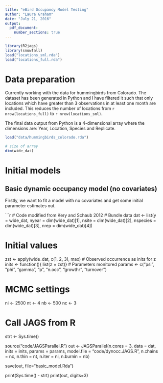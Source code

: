 ```yaml
---
title: "eBird Occupancy Model Testing"
author: "Laura Graham"
date: "July 21, 2016"
output: 
  pdf_document:
    number_sections: true
---
```

```r
library(R2jags)
library(snowfall)
load("locations_sml.rda")
load("locations_full.rda")
```

# Data preparation
Currently working with the data for hummingbirds from Colorado. The dataset has been generated in Python and I have filtered it such that only locations which have greater than 3 observations in at least one month are included. This reduces the number of locations from `r nrow(locations_full)` to `r nrow(locations_sml)`. 

The final data output from Python is a 4-dimensional array where the dimensions are: Year, Location, Species and Replicate. 

```r
load("data/hummingbirds_colorado.rda")

# size of array
dim(wide_dat)
```

# Initial models
## Basic dynamic occupancy model (no covariates)

Firstly, we want to fit a model with no covariates and get some initial parameter estimates out.

```r
# Code modified from Kery and Schaub 2012
# Bundle data
dat <- list(y = wide_dat, nyear = dim(wide_dat)[1], nsite = dim(wide_dat)[2], nspecies = dim(wide_dat)[3], nrep = dim(wide_dat)[4])

# Initial values
zst <- apply(wide_dat, c(1, 2, 3), max)	# Observed occurrence as inits for z
inits <- function(){ list(z = zst)}
# Parameters monitored
params <- c("psi", "phi", "gamma", "p", "n.occ", "growthr", "turnover")

# MCMC settings
ni <- 2500
nt <- 4
nb <- 500
nc <- 3

# Call JAGS from R
strt <- Sys.time()

source("code/JAGSParallel.R")
out <- JAGSParallel(n.cores = 3, data = dat, inits = inits, params = params, model.file = "code/dynocc.JAGS.R", n.chains = nc, n.thin = nt, n.iter = ni, n.burnin = nb)

save(out, file="basic_model.Rda")

print(Sys.time() - strt)
print(out, digits=3)
